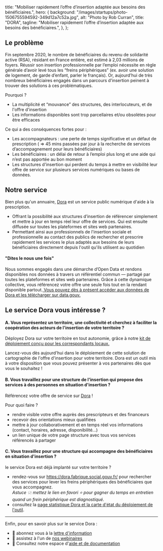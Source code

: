 
  title:
    "Mobiliser rapidement l’offre d’insertion adaptée aux besoins des bénéficiaires.",
  hero: {
    background: "/images/startups/photo-1506755594592-349d12a7c52a.jpg",
    alt: "Photo by Rob Curran",
    title: "DORA",
    tagline:
      "Mobiliser rapidement l’offre d’insertion adaptée aux besoins des bénéficiaires.",
  },
};

<LayoutArticle meta={meta} startup="dora">

<!-- start content -->

## Le problème

Fin septembre 2020, le nombre de bénéficiaires du revenu de solidarité active (RSA), résidant en France entière, est estimé à 2,03 millions de foyers. Réussir son insertion professionnelle par l’emploi nécessite en règle générale d’avoir levé tous les “freins périphériques” (ex. avoir une solution de logement, de garde d’enfant, parler le français). Or, aujourd’hui de très nombreux bénéficiaires engagés dans un parcours d’insertion peinent à trouver des solutions à ces problématiques.

Pourquoi ? 

* La multiplicité et “mouvance” des structures, des interlocuteurs, et de l'offre d'insertion
* Les informations disponibles sont trop parcellaires et/ou obsolètes pour être efficaces

Ce qui a des conséquences fortes pour :
* Les accompagnateurs : une perte de temps significative et un défaut de prescription ( => 45 mins passées par jour à la recherche de services d’accompagnement pour leurs bénéficiaires)
* Les bénéficiaires : un délai de retour à l’emploi plus long et une aide qui n’est pas apportée au bon moment
* Les structures d'insertion qui perdent du temps à mettre en visibilité leur offre de service sur plusieurs services numériques ou bases de données.

## Notre service

Bien plus qu'un annuaire, [Dora](https://dora.fabrique.social.gouv.fr/) est un service public numérique  d'aide à la prescription. 
* Offrant la possibilité aux structures d’insertion de référencer simplement et mettre à jour en temps réel leur offre de services. Qui est ensuite diffusée sur toutes les plateformes et sites web partenaires.
* Permettant ainsi aux professionnels de l'insertion sociale et professionnelle au contact des publics de rechercher et prescrire rapidement les services le plus adaptés aux besoins de leurs bénéficiaires directement depuis l'outil qu'ils utilisent au quotidien

#### "Dites le nous une fois"

Nous sommes engagés dans une démarche d’Open Data et rendons disponibles nos données à travers un référentiel commun — partagé par toutes les plateformes et sites web partenaires. Grâce à cette dynamique collective, vous référencez votre offre une seule fois tout en la rendant disponible partout.[ Vous pouvez dès à présent accéder aux données de Dora et les télécharger sur data.gouv.](https://www.data.gouv.fr/fr/datasets/referentiel-de-loffre-dinsertion-liste-des-structures-et-services-dinsertion/)

## Le service Dora vous intéresse ?

#### A. Vous représentez un territoire, une collectivité et cherchez à faciliter la coopération des acteurs de l'insertion de votre territoire ?

Déployez Dora sur votre territoire en tout autonomie, grâce à notre [kit de déploiement conçu pour les correspondants locaux.  ](https://docs.google.com/presentation/d/e/2PACX-1vRO9E2xQXWJOgsABNHLmEWdeUb3FK6AIKcrW_bqUMNn-pmSwdZwCkZb-jFcedsde8rxwzilHdWBG4jp/pub?start=false&loop=false&delayms=3000)

Lancez-vous dès aujourd'hui dans le déploiement de cette solution de cartographie de l'offre d'insertion pour votre territoire. Dora est un outil mis à votre disposition que vous pouvez présenter à vos partenaires dès que vous le souhaitez !

#### B. Vous travaillez pour une structure de l'insertion qui propose des services à des personnes en situation d'insertion ?

Référencez votre offre de service sur [Dora](https://dora.fabrique.social.gouv.fr/) ! 

Pour quoi faire ?

* rendre visible votre offre auprès des prescripteurs et des financeurs
* recevoir des orientations mieux qualifiées
* mettre à jour collaborativement et en temps réel vos informations (contact, horaires, adresse, disponibilité...)
* un lien unique de votre page structure avec tous vos services référencés à partager 

#### C. Vous travaillez pour une structure qui accompagne des bénéficiaires en situation d'insertion ?

le service Dora est déjà implanté sur votre territoire ? 

* rendez-vous sur <https://dora.fabrique.social.gouv.fr/> pour rechercher des services pour lever les freins périphériques des bénéficiaires que vous accompagnez.\
   *Astuce 💡: mettez le lien en favori ⭐ pour gagner du temps en entretien quand un frein périphérique est diagnostiqué.*
* consultez la [page statistique Dora et la carte d'état du déploiement de l'outil](https://dora.fabrique.social.gouv.fr/stats).

- - -

Enfin, pour en savoir plus sur le service Dora : 

* 📰 abonnez vous à la [lettre d'information](https://d4c653e7.sibforms.com/serve/MUIEAEkY4naptXBIq5NdRg5UPxP1wmwbGCinne5c1gynY-wfrZ0Dz0QP_NqkXtfyYqhdaq3AO8VFZJ9giRi9ZT0eah7Ut2U0LeKSTVIHQb_5nhvTLUMWXo9ZMeIYCHVlzmjkXGQ66S5ewcYpSADUgV--2RVZ_mrnsRJQoCNwZ8y-sWzfQsEzfKuTA7SLbZ_dWeqaigudym3EaiHT)
* 🎤 assistez à l'un de [nos webinaires](https://app.livestorm.co/dora-1)
* 🔎 Consultez notre espace d'[aide et de documentation](https://aide.dora.fabrique.social.gouv.fr/fr/)

<!-- end content -->

</LayoutArticle>
